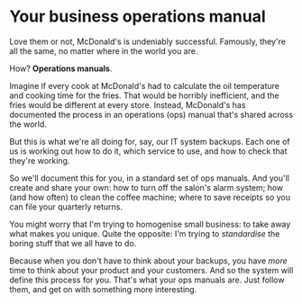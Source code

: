 
# Your business operations manual

Love them or not,<FootnoteRef number="3" ref="maccas" /> McDonald's is undeniably successful. Famously, they're all the same, no matter where in the world you are.

How? **Operations manuals**.

Imagine if every cook at McDonald's had to calculate the oil temperature and cooking time for the fries. That would be horribly inefficient, and the fries would be different at every store. Instead, McDonald's has documented the process in an operations (ops) manual that's shared across the world.

But this is what we're all doing for, say, our IT system backups. Each one of us is working out how to do it, which service to use, and how to check that they're working.

So we'll document this for you, in a standard set of ops manuals.<FootnoteRef number="4" ref="ops-manuals" /> And you'll create and share your own: how to turn off the salon's alarm system; how (and how often) to clean the coffee machine; where to save receipts so you can file your quarterly returns.

You might worry that I'm trying to homogenise small business: to take away what makes you unique. Quite the opposite: I'm trying to _standardise_ the boring stuff that we all have to do.

Because when you don't have to think about your backups, you have _more_ time to think about your product and your customers. And so the system will define this process for you. That's what your ops manuals are. Just follow them, and get on with something more interesting.
